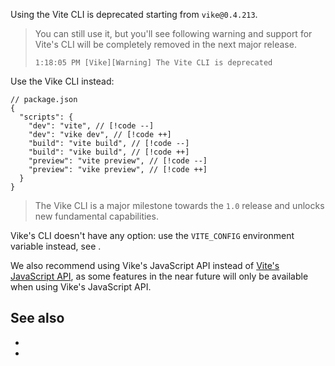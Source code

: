 
Using the Vite CLI is deprecated starting from `vike@0.4.213`.

> You can still use it, but you'll see following warning and support for Vite's CLI will be completely removed in the next major release.
> ```
> 1:18:05 PM [Vike][Warning] The Vite CLI is deprecated
> ```

Use the Vike CLI instead:

```json5
// package.json
{
  "scripts": {
    "dev": "vite", // [!code --]
    "dev": "vike dev", // [!code ++]
    "build": "vite build", // [!code --]
    "build": "vike build", // [!code ++]
    "preview": "vite preview", // [!code --]
    "preview": "vike preview", // [!code ++]
  }
}
```

> The Vike CLI is a major milestone towards the `1.0` release and unlocks new fundamental capabilities.

Vike's CLI doesn't have any option: use the `VITE_CONFIG` environment variable instead, see <Link href="/cli" />.

We also recommend using <Link href="/api">Vike's JavaScript API</Link> instead of [Vite's JavaScript API](https://vite.dev/guide/api-javascript), as some features in the near future will only be available when using Vike's JavaScript API.

## See also

- <Link href="/cli" />
- <Link href="/api" />

